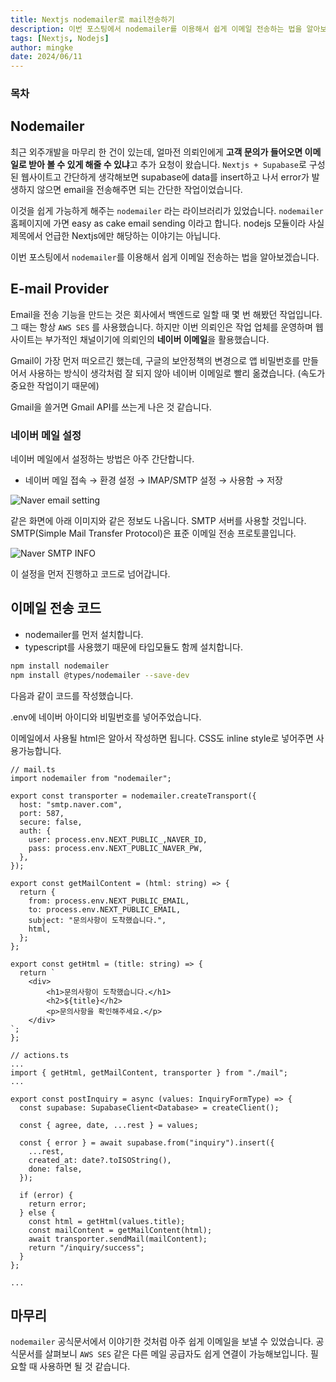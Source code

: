 ```yaml
---
title: Nextjs nodemailer로 mail전송하기
description: 이번 포스팅에서 nodemailer를 이용해서 쉽게 이메일 전송하는 법을 알아보겠습니다
tags: [Nextjs, Nodejs]
author: mingke
date: 2024/06/11
---
```


### 목차

## Nodemailer

최근 외주개발을 마무리 한 건이 있는데, 얼마전 의뢰인에게 **고객 문의가 들어오면 이메일로 받아 볼 수 있게 해줄 수 있냐**고 추가 요청이 왔습니다. `Nextjs + Supabase`로 구성된 웹사이트고 간단하게 생각해보면 supabase에 data를 insert하고 나서 error가 발생하지 않으면 email을 전송해주면 되는 간단한 작업이었습니다.

이것을 쉽게 가능하게 해주는 `nodemailer` 라는 라이브러리가 있었습니다. `nodemailer` 홈페이지에 가면 easy as cake email sending 이라고 합니다. nodejs 모듈이라 사실 제목에서 언급한 Nextjs에만 해당하는 이야기는 아닙니다.

이번 포스팅에서 `nodemailer`를 이용해서 쉽게 이메일 전송하는 법을 알아보겠습니다.

## E-mail Provider

Email을 전송 기능을 만드는 것은 회사에서 백엔드로 일할 때 몇 번 해봤던 작업입니다. 그 때는 항상 `AWS SES` 를 사용했습니다. 하지만 이번 의뢰인은 작업 업체를 운영하며 웹사이트는 부가적인 채널이기에 의뢰인의 **네이버 이메일**을 활용했습니다.

Gmail이 가장 먼저 떠오르긴 했는데, 구글의 보안정책의 변경으로 앱 비밀번호를 만들어서 사용하는 방식이 생각처럼 잘 되지 않아 네이버 이메일로 빨리 옮겼습니다. (속도가 중요한 작업이기 때문에)

Gmail을 쓸거면 Gmail API를 쓰는게 나은 것 같습니다.

### 네이버 메일 설정

네이버 메일에서 설정하는 방법은 아주 간단합니다.

- 네이버 메일 접속 → 환경 설정 → IMAP/SMTP 설정 → 사용함 → 저장

<Image src="/nextjs-nodemailer/01.jpg" alt="Naver email setting" />

같은 화면에 아래 이미지와 같은 정보도 나옵니다. SMTP 서버를 사용할 것입니다. SMTP(Simple Mail Transfer Protocol)은 표준 이메일 전송 프로토콜입니다.

<Image src="/nextjs-nodemailer/02.jpg" alt="Naver SMTP INFO" />

이 설정을 먼저 진행하고 코드로 넘어갑니다.

## 이메일 전송 코드

- nodemailer를 먼저 설치합니다.
- typescript를 사용했기 때문에 타입모듈도 함께 설치합니다.

```bash
npm install nodemailer
npm install @types/nodemailer --save-dev
```

다음과 같이 코드를 작성했습니다.

.env에 네이버 아이디와 비밀번호를 넣어주었습니다.

이메일에서 사용될 html은 알아서 작성하면 됩니다. CSS도 inline style로 넣어주면 사용가능합니다.

```tsx
// mail.ts
import nodemailer from "nodemailer";

export const transporter = nodemailer.createTransport({
  host: "smtp.naver.com",
  port: 587,
  secure: false,
  auth: {
    user: process.env.NEXT_PUBLIC_,NAVER_ID,
    pass: process.env.NEXT_PUBLIC_NAVER_PW,
  },
});

export const getMailContent = (html: string) => {
  return {
    from: process.env.NEXT_PUBLIC_EMAIL,
    to: process.env.NEXT_PUBLIC_EMAIL,
    subject: "문의사항이 도착했습니다.",
    html,
  };
};

export const getHtml = (title: string) => {
  return `
    <div>
        <h1>문의사항이 도착했습니다.</h1>
        <h2>${title}</h2>
        <p>문의사항을 확인해주세요.</p>
    </div>
`;
};

// actions.ts
...
import { getHtml, getMailContent, transporter } from "./mail";
...

export const postInquiry = async (values: InquiryFormType) => {
  const supabase: SupabaseClient<Database> = createClient();

  const { agree, date, ...rest } = values;

  const { error } = await supabase.from("inquiry").insert({
    ...rest,
    created_at: date?.toISOString(),
    done: false,
  });

  if (error) {
    return error;
  } else {
    const html = getHtml(values.title);
    const mailContent = getMailContent(html);
    await transporter.sendMail(mailContent);
    return "/inquiry/success";
  }
};

...
```

## 마무리

`nodemailer` 공식문서에서 이야기한 것처럼 아주 쉽게 이메일을 보낼 수 있었습니다. 공식문서를 살펴보니 `AWS SES` 같은 다른 메일 공급자도 쉽게 연결이 가능해보입니다. 필요할 때 사용하면 될 것 같습니다.

<Link url="https://nodemailer.com/" />
